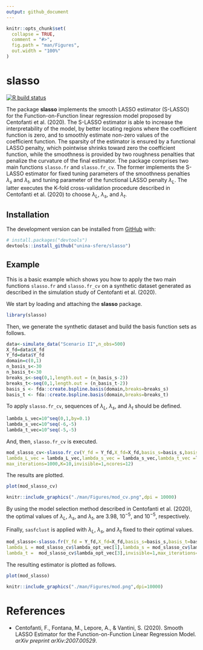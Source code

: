 ```yaml
---
output: github_document
---
```


<!-- README.md is generated from README.Rmd. Please edit that file -->

```r
knitr::opts_chunk$set(
  collapse = TRUE,
  comment = "#>",
  fig.path = "man/Figures",
  out.width = "100%"
)
```

# slasso
<!-- badges: start -->
[![R build status](https://github.com/unina-sfere/slasso/workflows/R-CMD-check/badge.svg)](https://github.com/unina-sfere/slasso/actions)
<!-- badges: end -->

The package  **slasso** implements the smooth LASSO  estimator (S-LASSO) for the Function-on-Function linear regression model proposed by Centofanti et al. (2020).
The S-LASSO estimator is able to increase the interpretability of the model, by better locating regions where the coefficient function is zero, and to smoothly estimate non-zero values of the coefficient function.
The sparsity of the estimator is ensured by a functional LASSO penalty, which pointwise shrinks toward zero the coefficient function, while the smoothness is provided by two roughness penalties that penalize the curvature of the final estimator.
The package comprises two main functions `slasso.fr` and `slasso.fr_cv`. 
The former implements the S-LASSO estimator for fixed tuning parameters of the smoothness penalties $\lambda_s$ and $\lambda_t$, and tuning parameter of the functional LASSO penalty $\lambda_L$.
The latter executes the K-fold cross-validation procedure  described in Centofanti et al. (2020) to choose  $\lambda_L$, $\lambda_s$, and $\lambda_t$.


## Installation

<!-- You can install the released version of slasso from [CRAN](https://CRAN.R-project.org) with: -->

<!-- ``` r -->
<!-- install.packages("slasso") -->
<!-- ``` -->
The development version can be installed from [GitHub](https://github.com/) with:
``` r
# install.packages("devtools")
devtools::install_github("unina-sfere/slasso")
```
## Example

This is a basic example which shows you how to apply the two main functions `slasso.fr` and `slasso.fr_cv` on a synthetic dataset generated as  described in the simulation study of Centofanti et al. (2020).

We start by loading and attaching the **slasso** package.
```r 
library(slasso)
```

Then, we generate the synthetic dataset and build the basis function sets as follows.
```r 
data<-simulate_data("Scenario II",n_obs=500)
X_fd=data$X_fd
Y_fd=data$Y_fd
domain=c(0,1)
n_basis_s<-30
n_basis_t<-30
breaks_s<-seq(0,1,length.out = (n_basis_s-2))
breaks_t<-seq(0,1,length.out = (n_basis_t-2))
basis_s <- fda::create.bspline.basis(domain,breaks=breaks_s)
basis_t <- fda::create.bspline.basis(domain,breaks=breaks_t)
```

To apply `slasso.fr_cv`,  sequences of $\lambda_L$, $\lambda_s$, and $\lambda_t$ should be defined.
```r
lambda_L_vec=10^seq(0,1,by=0.1) 
lambda_s_vec=10^seq(-6,-5) 
lambda_t_vec=10^seq(-5,-5) 
```
And, then, `slasso.fr_cv` is executed.
```r
mod_slasso_cv<-slasso.fr_cv(Y_fd = Y_fd,X_fd=X_fd,basis_s=basis_s,basis_t=basis_t,
lambda_L_vec = lambda_L_vec,lambda_s_vec = lambda_s_vec,lambda_t_vec =lambda_t_vec,
max_iterations=1000,K=10,invisible=1,ncores=12)
```

The results are plotted.
```r
plot(mod_slasso_cv)
```
```r
knitr::include_graphics("./man/Figures/mod_cv.png",dpi = 10000)
```
By using the model selection method described in Centofanti et al. (2020), the optimal values of $\lambda_L$, $\lambda_s$, and $\lambda_t$, are $3.98$, $10^{-5}$, and $10^{-5}$, respectively.

Finally, `sasfclust` is applied with $\lambda_L$, $\lambda_s$, and $\lambda_t$ fixed to their optimal values.
```r
mod_slasso<-slasso.fr(Y_fd = Y_fd,X_fd=X_fd,basis_s=basis_s,basis_t=basis_t,
lambda_L = mod_slasso_cv$lambda_opt_vec[1],lambda_s = mod_slasso_cv$lambda_opt_vec[2],
lambda_t =  mod_slasso_cv$lambda_opt_vec[3],invisible=1,max_iterations=1000)
```
The resulting estimator is plotted as follows. 
```r
plot(mod_slasso)
```

```r
knitr::include_graphics("./man/Figures/mod.png",dpi=10000)
```

# References
* Centofanti, F., Fontana, M., Lepore, A., & Vantini, S. (2020).
 Smooth LASSO Estimator for the Function-on-Function Linear Regression Model.
*arXiv preprint arXiv:2007.00529*.
